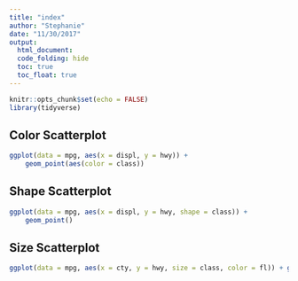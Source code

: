 ```yaml
---
title: "index"
author: "Stephanie"
date: "11/30/2017"
output: 
  html_document:
  code_folding: hide
  toc: true
  toc_float: true
---
```


```r
knitr::opts_chunk$set(echo = FALSE)
library(tidyverse)
```

## Color Scatterplot

```r
ggplot(data = mpg, aes(x = displ, y = hwy)) +
    geom_point(aes(color = class))
```

## Shape Scatterplot

```r
ggplot(data = mpg, aes(x = displ, y = hwy, shape = class)) +
    geom_point()
```

## Size Scatterplot

```r
ggplot(data = mpg, aes(x = cty, y = hwy, size = class, color = fl)) + geom_point(alpha = 0.2)

```
  
